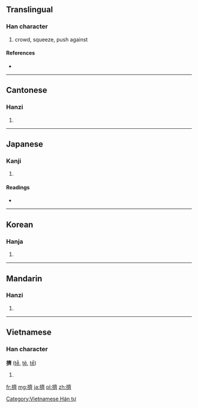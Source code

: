 {{also|挤}}
==Translingual==

===Han character===
{{Han char|rn=64|rad=手|as=14|sn=17|four=5002<sub>3</sub>|canj=手卜X (QYX)}}

# crowd, squeeze, push against

====References====
* {{Han ref|kx=0459.230|dkj=12848|dj=0808.160|hdz=31976.010|uh=64E0|ud=25824|bh=C0BD|bd=49341}}

----

==Cantonese==

===Hanzi===
{{yue-hanzi|jyut=|y=jai1|sim=挤}}

# {{defn|Cantonese|sort=手14}}

----

==Japanese==

===Kanji===
{{ja-kanji|grade=|rs=手14}}

# {{defn|Japanese|sort=手14}}

====Readings====
* {{ja-readings|on=[[せい]] (sei), [[さい]] (sai)|kun=[[おす]] (osu)}}

----

==Korean==

===Hanja===
{{ko-hanja|hangeul=제|eumhun=|rv=je|mr=che|y=cey}}

# {{defn|Korean|sort=手14}}

----

==Mandarin==

===Hanzi===
{{cmn-hanzi|sim=挤|pin=[[jǐ]] ([[ji3]])|wg=chi<sup>3</sup>}}

# {{defn|Mandarin|sort=手14}}

----

==Vietnamese==

===Han character===
'''擠''' ([[tễ]], [[tê]], [[tể]])

# {{defn|Vietnamese}}

[[Category:Vietnamese Hán tự]]

[[fr:擠]]
[[mg:擠]]
[[ja:擠]]
[[pl:擠]]
[[zh:擠]]